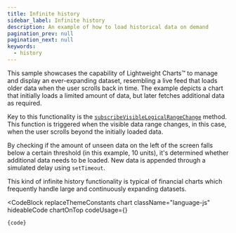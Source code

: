 ```yaml
---
title: Infinite history
sidebar_label: Infinite history
description: An example of how to load historical data on demand
pagination_prev: null
pagination_next: null
keywords:
  - history
---
```


This sample showcases the capability of Lightweight Charts™ to manage and display
an ever-expanding dataset, resembling a live feed that loads older data when the
user scrolls back in time. The example depicts a chart that initially loads a
limited amount of data, but later fetches additional data as required.

Key to this functionality is the
[`subscribeVisibleLogicalRangeChange`](docs/api/interfaces/ITimeScaleApi#subscribevisiblelogicalrangechange)
method. This function is triggered when the visible data range changes, in this
case, when the user scrolls beyond the initially loaded data.

By checking if the amount of unseen data on the left of the screen falls below a
certain threshold (in this example, 10 units), it's determined whether
additional data needs to be loaded. New data is appended through a simulated
delay using `setTimeout`.

This kind of infinite history functionality is typical of financial charts which
frequently handle large and continuously expanding datasets.


<CodeBlock
	replaceThemeConstants
	chart
	className="language-js"
	hideableCode
	chartOnTop
	codeUsage={<UsageGuidePartial />}
>
	{code}
</CodeBlock>
